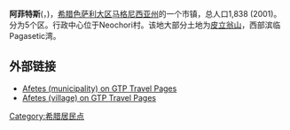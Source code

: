 '''阿菲特斯'''({{lang-gr|'''Αφέτες'''}}，{{lang-en|'''Afetes'''}})，[[希腊|希腊]][[色萨利大区|色萨利大区]][[马格尼西亚州|马格尼西亚州]]的一个市镇，总人口1,838 (2001)。分为5个区。行政中心位于Neochori村。该地大部分土地为[[皮立翁山|皮立翁山]]，西部滨临Pagasetic湾。

==外部链接==
* [http://www.gtp.gr/LocPage.asp?id=13007 Afetes (municipality) on GTP Travel Pages] {{Wayback|url=http://www.gtp.gr/LocPage.asp?id=13007 |date=20070710025211 }}
* [http://www.gtp.gr/LocPage.asp?id=13008 Afetes (village) on GTP Travel Pages] {{Wayback|url=http://www.gtp.gr/LocPage.asp?id=13008 |date=20070813095305 }}

[[Category:希腊居民点|Category:希腊居民点]]